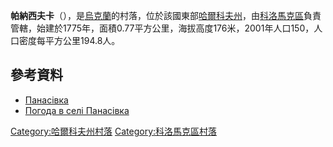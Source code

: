 {{coord|49|54|4|N|35|16|20|E|scale:100000_region:UA|display=title}}

'''帕納西夫卡'''（{{lang-uk|Панасівка}}），是[[烏克蘭|烏克蘭]]的村落，位於該國東部[[哈爾科夫州|哈爾科夫州]]，由[[科洛馬克區|科洛馬克區]]負責管轄，始建於1775年，面積0.77平方公里，海拔高度176米，2001年人口150，人口密度每平方公里194.8人。

==參考資料==
* [http://w1.c1.rada.gov.ua/pls/z7502/A005?rdat1=09.01.2009&rf7571=33367 Панасівка]{{dead link|date=2018年2月 |bot=InternetArchiveBot |fix-attempted=yes }}
* [http://weather.in.ua/ua/har'kovskaja/19551 Погода в селі Панасівка] {{Wayback|url=http://weather.in.ua/ua/har'kovskaja/19551 |date=20160323025147 }}

{{DEFAULTSORT:Панасівка}}
[[Category:哈爾科夫州村落|Category:哈爾科夫州村落]]
[[Category:科洛馬克區村落|Category:科洛馬克區村落]]


{{Kharkiv-geo-stub}}